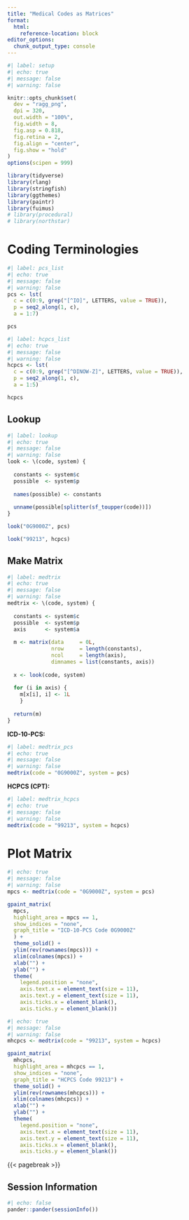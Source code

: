 ```yaml
---
title: "Medical Codes as Matrices"
format:
  html:
    reference-location: block
editor_options: 
  chunk_output_type: console
---
```


```r
#| label: setup
#| echo: true
#| message: false
#| warning: false

knitr::opts_chunk$set(
  dev = "ragg_png",
  dpi = 320,
  out.width = "100%",
  fig.width = 8,
  fig.asp = 0.818,
  fig.retina = 2,
  fig.align = "center",
  fig.show = "hold"
)
options(scipen = 999)

library(tidyverse)
library(rlang)
library(stringfish)
library(ggthemes)
library(paintr)
library(fuimus)
# library(procedural)
# library(northstar)
```

# Coding Terminologies

```r
#| label: pcs_list
#| echo: true
#| message: false
#| warning: false
pcs <- lst(
  c = c(0:9, grep("[^IO]", LETTERS, value = TRUE)),
  p = seq2_along(1, c),
  a = 1:7)

pcs
```


```r
#| label: hcpcs_list
#| echo: true
#| message: false
#| warning: false
hcpcs <- lst(
  c = c(0:9, grep("[^DINOW-Z]", LETTERS, value = TRUE)),
  p = seq2_along(1, c),
  a = 1:5)

hcpcs
```

## Lookup

```r
#| label: lookup
#| echo: true
#| message: false
#| warning: false
look <- \(code, system) {
  
  constants <- system$c
  possible  <- system$p
  
  names(possible) <- constants
  
  unname(possible[splitter(sf_toupper(code))])
}

look("0G9000Z", pcs)

look("99213", hcpcs)
```

## Make Matrix

```r
#| label: medtrix
#| echo: true
#| message: false
#| warning: false
medtrix <- \(code, system) {
  
  constants <- system$c
  possible  <- system$p
  axis      <- system$a
  
  m <- matrix(data     = 0L,
              nrow     = length(constants),
              ncol     = length(axis),
              dimnames = list(constants, axis))
  
  x <- look(code, system)
  
  for (i in axis) { 
    m[x[i], i] <- 1L 
    }
  
  return(m)
}
```

**ICD-10-PCS:**

```r
#| label: medtrix_pcs
#| echo: true
#| message: false
#| warning: false
medtrix(code = "0G9000Z", system = pcs)
```

**HCPCS (CPT):**

```r
#| label: medtrix_hcpcs
#| echo: true
#| message: false
#| warning: false
medtrix(code = "99213", system = hcpcs)
```

# Plot Matrix

```r
#| echo: true
#| message: false
#| warning: false
mpcs <- medtrix(code = "0G9000Z", system = pcs)

gpaint_matrix(
  mpcs, 
  highlight_area = mpcs == 1, 
  show_indices = "none",
  graph_title = "ICD-10-PCS Code 0G9000Z"
  ) + 
  theme_solid() + 
  ylim(rev(rownames(mpcs))) + 
  xlim(colnames(mpcs)) + 
  xlab("") + 
  ylab("") +
  theme(
    legend.position = "none",
    axis.text.x = element_text(size = 11),
    axis.text.y = element_text(size = 11),
    axis.ticks.x = element_blank(),
    axis.ticks.y = element_blank())
```

```r
#| echo: true
#| message: false
#| warning: false
mhcpcs <- medtrix(code = "99213", system = hcpcs)

gpaint_matrix(
  mhcpcs, 
  highlight_area = mhcpcs == 1, 
  show_indices = "none",
  graph_title = "HCPCS Code 99213") + 
  theme_solid() + 
  ylim(rev(rownames(mhcpcs))) + 
  xlim(colnames(mhcpcs)) + 
  xlab("") + 
  ylab("") +
  theme(
    legend.position = "none",
    axis.text.x = element_text(size = 11),
    axis.text.y = element_text(size = 11),
    axis.ticks.x = element_blank(),
    axis.ticks.y = element_blank())
```


{{< pagebreak >}}


## Session Information 

```r
#| echo: false
pander::pander(sessionInfo())
```
